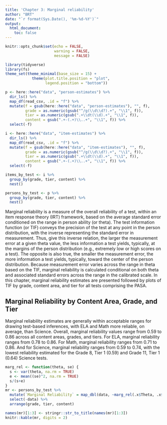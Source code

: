 ```yaml
---
title: 'Chapter 3: Marginal reliability'
author: "BRT"
date: "`r format(Sys.Date(), '%m-%d-%Y')`"
output: 
  html_document:
    toc: false
---
```


```r
knitr::opts_chunk$set(echo = FALSE,
                      warning = FALSE,
                      message = FALSE)

library(tidyverse)
library(fs)
theme_set(theme_minimal(base_size = 15) +
            theme(plot.title.position = "plot",
                  legend.position = "bottom"))
```

```r
p <- here::here("data", "person-estimates") %>% 
  dir_ls() %>% 
  map_df(read_csv, .id = "f") %>% 
  mutate(f = gsub(here::here("data", "person-estimates"), "", f),
         grade = as.numeric(gsub("^/g(\\d\\d?).+", "\\1", f)),
         tier = as.numeric(gsub(".+\\dt(\\d).+", "\\1", f)),
         content = gsub(".+-(.+)\\..+", "\\1", f)) %>% 
  select(-f) 

i <- here::here("data", "item-estimates") %>% 
  dir_ls() %>% 
  map_df(read_csv, .id = "f") %>% 
  mutate(f = gsub(here::here("data", "item-estimates"), "", f),
         grade = as.numeric(gsub("^/g(\\d\\d?).+", "\\1", f)),
         tier = as.numeric(gsub(".+\\dt(\\d).+", "\\1", f)),
         content = gsub(".+-(.+)\\..+", "\\1", f)) %>% 
  select(-f)

items_by_test <- i %>% 
  group_by(grade, tier, content) %>% 
  nest()

persons_by_test <- p %>% 
  group_by(grade, tier, content) %>% 
  nest()
```

Marginal reliability is a measure of the overall reliability of a test, within an item response theory (IRT) framework, based on the average standard error conditioned on the range in person ability (or theta). The test information function (or TIF) conveys the precision of the test at any point in the person distribution, with the inverse representing the standard error in measurement. Thus, give this inverse relation, the larger the measurement error at a given theta value, the less information a test yields, typically, at the margins of the person distribution (e.g., extremely low or high scores on a test). The opposite is also true, the smaller the measurement error, the more information a test yields, typically, toward the center of the person distribution. Because measurement error varies across the range in theta based on the TIF, marginal reliability is calculated conditional on both theta and associated standard errors across the range in the calibrated scale. In this chapter, marginal reliability estimates are presented followed by plots of TIF by grade, content area, and tier for all tests comprising the PASA.

## Marginal Reliability by Content Area, Grade, and Tier

Marginal reliability estimates are generally within acceptable ranges for drawing test-based inferences, with ELA and Math more reliable, on average, than Science. Overall, marginal reliability values range from 0.59 to 0.86 across all content areas, grades, and tiers. For ELA, marginal reliability ranges from 0.78 to 0.86. For Math, marginal reliability ranges from 0.71 to 0.86. And for Science, marginal reliability ranges from 0.59 to 0.74, with the lowest reliability estimated for the Grade 8, Tier 1 (0.59) and Grade 11, Tier 1 (0.64) Science tests.

```r
marg_rel <- function(theta, se) {
  s <- var(theta, na.rm = TRUE)
  e <- mean((se)^2, na.rm = TRUE)
  s/(s+e)
}
mr <- persons_by_test %>% 
  mutate(`Marginal Reliability` = map_dbl(data, ~marg_rel(.x$Theta, .x$SE))) %>% 
  select(-data) %>% 
  arrange(grade, tier, content)

names(mr)[1:3] <- stringr::str_to_title(names(mr)[1:3])
knitr::kable(mr, digits = 2)
```